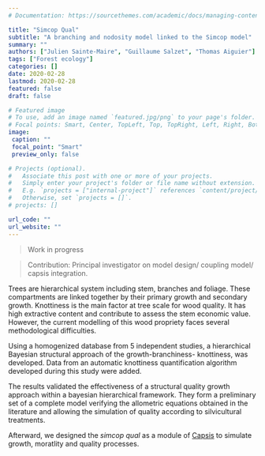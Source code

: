 ```yaml
---
# Documentation: https://sourcethemes.com/academic/docs/managing-content/

title: "Simcop Qual"
subtitle: "A branching and nodosity model linked to the Simcop model"
summary: ""
authors: ["Julien Sainte-Maire", "Guillaume Salzet", "Thomas Aiguier"]
tags: ["Forest ecology"]
categories: []
date: 2020-02-28
lastmod: 2020-02-28
featured: false
draft: false

# Featured image
# To use, add an image named `featured.jpg/png` to your page's folder.
# Focal points: Smart, Center, TopLeft, Top, TopRight, Left, Right, BottomLeft, Bottom, BottomRight.
image:
 caption: ""
 focal_point: "Smart"
 preview_only: false

# Projects (optional).
#   Associate this post with one or more of your projects.
#   Simply enter your project's folder or file name without extension.
#   E.g. `projects = ["internal-project"]` references `content/project/deep-learning/index.md`.
#   Otherwise, set `projects = []`.
# projects: []

url_code: ""
url_website: ""
---
```


> Work in progress

> Contribution: Principal investigator on model design/ coupling model/ capsis integration.

Trees are hierarchical system including stem, branches and foliage. These compartments 
are linked together by their primary growth and secondary growth. Knottiness is
the main factor at tree scale for wood quality. It has high extractive content and 
contribute to assess the stem economic value. However, the current modelling of this wood
propriety faces several methodological difficulties.

Using a homogenized database from 5 independent studies, a hierarchical Bayesian 
structural approach of the growth-branchiness- knottiness, was developed. Data from an automatic 
knottiness quantification algorithm developed during this study were added.

The results validated the effectiveness of a structural quality growth approach within
a bayesian hierarchical framework. They form a preliminary set of a complete model
verifying the allometric equations obtained in the literature and allowing the simulation
of quality according to silvicultural treatments.

Afterward, we designed the *simcop qual* as a module of [Capsis](https://capsis.cirad.fr/capsis) 
to simulate growth, moratlity and quality processes.
